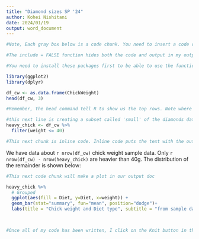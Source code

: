 ```yaml
---
title: "Diamond sizes SP '24"
author: Kohei Nishitani
date: 2024/01/19
output: word_document
---
```


``` r
#Note, Each gray box below is a code chunk. You need to insert a code chunk and put your R code in it. By setting echo = FALSE. this comment and any code will not show in my output document. If it were TRUE, the comment and code would appear. 
```

```r
#The include = FALSE function hides both the code and output in my output document. See what happens when you replace include=FALSE with echo=FALSE. In your final product, make sure this code chunk isn't displayed. 

#You need to install these packages first to be able to use the functions within them (if you have not installed them before). You can install them from the Tools tab or write a new code chunk: install.packages("package_name"). 

library(ggplot2)
library(dplyr)
```

``` r
df_cw <- as.data.frame(ChickWeight)
head(df_cw, 3)

#Remember, the head command tell R to show us the top rows. Note where the first 3 rows show up when you knit. They are not in your output word document because you have include=FALSE in this code chunk heading.

```

```r
#this next line is creating a subset called 'small' of the diamonds data
heavy_chick <- df_cw %>% 
  filter(weight <= 40)
```

```r
#This next chunk is inline code. Inline code puts the text with the output of the code in my document.
```
We have data about `r nrow(df_cw)` chick weight sample data.
Only `r nrow(df_cw) - nrow(heavy_chick)` are heavier than
40g. The distribution of the remainder is shown
below:

``` r
#This next code chunk will make a plot in our output doc
```

```r
heavy_chick %>% 
  # Grouped
  ggplot(aes(fill = Diet, y=Diet, x=weight)) + 
  geom_bar(stat="summary", fun="mean", position="dodge")+
  labs(title = "Chick weight and Diet type", subtitle = "from sample dataset")

  
```

```r
#Once all of my code has been written, I click on the Knit button in the tool bar above to produce my document.
```
